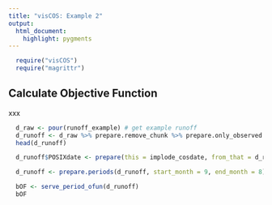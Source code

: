```yaml
---
title: "visCOS: Example 2"
output:
  html_document:
    highlight: pygments
---
```

```r
  require("visCOS")
  require("magrittr")
```

## Calculate Objective Function
xxx
```r
  d_raw <- pour(runoff_example) # get example runoff
  d_runoff <- d_raw %>% prepare.remove_chunk %>% prepare.only_observed
  head(d_runoff)
```

```r
  d_runoff$POSIXdate <- prepare(this = implode_cosdate, from_that = d_runoff)
```

```r
  d_runoff <- prepare.periods(d_runoff, start_month = 9, end_month = 8)
```

```r
  bOF <- serve_period_ofun(d_runoff)
  bOF
```
